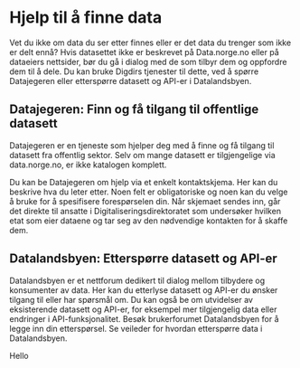 # Hjelp til å finne data

Vet du ikke om data du ser etter finnes eller er det data du trenger som ikke er delt ennå? Hvis datasettet ikke er beskrevet på Data.norge.no eller på dataeiers nettsider, bør du gå i dialog med de som tilbyr dem og oppfordre dem til å dele. Du kan bruke Digdirs tjenester til dette, ved å spørre Datajegeren eller etterspørre datasett og API-er i Datalandsbyen.

## Datajegeren: Finn og få tilgang til offentlige datasett

Datajegeren er en tjeneste som hjelper deg med å finne og få tilgang til datasett fra offentlig sektor. Selv om mange datasett er tilgjengelige via data.norge.no, er ikke katalogen komplett.

Du kan be Datajegeren om hjelp via et enkelt kontaktskjema. Her kan du beskrive hva du leter etter. Noen felt er obligatoriske og noen kan du velge å bruke for å spesifisere forespørselen din. Når skjemaet sendes inn, går det direkte til ansatte i Digitaliseringsdirektoratet som undersøker hvilken etat som eier dataene og tar seg av den nødvendige kontakten for å skaffe dem.

## Datalandsbyen: Etterspørre datasett og API-er

Datalandsbyen er et nettforum dedikert til dialog mellom tilbydere og konsumenter av data. Her kan du etterlyse datasett og API-er du ønsker tilgang til eller har spørsmål om. Du kan også be om utvidelser av eksisterende datasett og API-er, for eksempel mer tilgjengelig data eller endringer i API-funksjonalitet. Besøk brukerforumet Datalandsbyen for å legge inn din etterspørsel. Se veileder for hvordan etterspørre data i Datalandsbyen.

<Alert>Hello</Alert>
